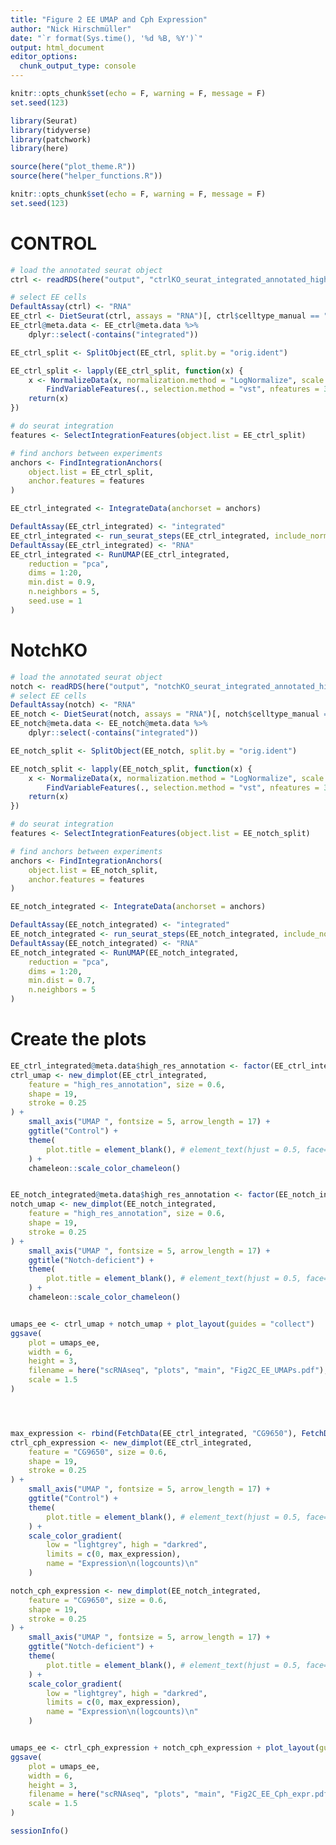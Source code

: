 ```yaml
---
title: "Figure 2 EE UMAP and Cph Expression"
author: "Nick Hirschmüller"
date: "`r format(Sys.time(), '%d %B, %Y')`"
output: html_document
editor_options: 
  chunk_output_type: console
---
```


```r
knitr::opts_chunk$set(echo = F, warning = F, message = F)
set.seed(123)
```


```r
library(Seurat)
library(tidyverse)
library(patchwork)
library(here)

source(here("plot_theme.R"))
source(here("helper_functions.R"))
```


```r
knitr::opts_chunk$set(echo = F, warning = F, message = F)
set.seed(123)
```


###########
# CONTROL #
###########

```r
# load the annotated seurat object
ctrl <- readRDS(here("output", "ctrlKO_seurat_integrated_annotated_high_res.rds"))

# select EE cells
DefaultAssay(ctrl) <- "RNA"
EE_ctrl <- DietSeurat(ctrl, assays = "RNA")[, ctrl$celltype_manual == "EE"]
EE_ctrl@meta.data <- EE_ctrl@meta.data %>%
    dplyr::select(-contains("integrated"))

EE_ctrl_split <- SplitObject(EE_ctrl, split.by = "orig.ident")

EE_ctrl_split <- lapply(EE_ctrl_split, function(x) {
    x <- NormalizeData(x, normalization.method = "LogNormalize", scale.factor = 10000) %>%
        FindVariableFeatures(., selection.method = "vst", nfeatures = 3000)
    return(x)
})

# do seurat integration
features <- SelectIntegrationFeatures(object.list = EE_ctrl_split)

# find anchors between experiments
anchors <- FindIntegrationAnchors(
    object.list = EE_ctrl_split,
    anchor.features = features
)

EE_ctrl_integrated <- IntegrateData(anchorset = anchors)

DefaultAssay(EE_ctrl_integrated) <- "integrated"
EE_ctrl_integrated <- run_seurat_steps(EE_ctrl_integrated, include_norm = F, include_leiden = F, include_louvain = T)
DefaultAssay(EE_ctrl_integrated) <- "RNA"
EE_ctrl_integrated <- RunUMAP(EE_ctrl_integrated,
    reduction = "pca",
    dims = 1:20,
    min.dist = 0.9,
    n.neighbors = 5,
    seed.use = 1
)
```


###########
# NotchKO #
###########

```r
# load the annotated seurat object
notch <- readRDS(here("output", "notchKO_seurat_integrated_annotated_high_res.rds"))
# select EE cells
DefaultAssay(notch) <- "RNA"
EE_notch <- DietSeurat(notch, assays = "RNA")[, notch$celltype_manual == "EE"]
EE_notch@meta.data <- EE_notch@meta.data %>%
    dplyr::select(-contains("integrated"))

EE_notch_split <- SplitObject(EE_notch, split.by = "orig.ident")

EE_notch_split <- lapply(EE_notch_split, function(x) {
    x <- NormalizeData(x, normalization.method = "LogNormalize", scale.factor = 10000) %>%
        FindVariableFeatures(., selection.method = "vst", nfeatures = 3000)
    return(x)
})

# do seurat integration
features <- SelectIntegrationFeatures(object.list = EE_notch_split)

# find anchors between experiments
anchors <- FindIntegrationAnchors(
    object.list = EE_notch_split,
    anchor.features = features
)

EE_notch_integrated <- IntegrateData(anchorset = anchors)

DefaultAssay(EE_notch_integrated) <- "integrated"
EE_notch_integrated <- run_seurat_steps(EE_notch_integrated, include_norm = F, include_leiden = F, include_louvain = T)
DefaultAssay(EE_notch_integrated) <- "RNA"
EE_notch_integrated <- RunUMAP(EE_notch_integrated,
    reduction = "pca",
    dims = 1:20,
    min.dist = 0.7,
    n.neighbors = 5
)
```



# Create the plots

```r
EE_ctrl_integrated@meta.data$high_res_annotation <- factor(EE_ctrl_integrated$high_res_annotation, levels = c("EEP", "AstC-EE", "Tk-EE", "classIII-EE"))
ctrl_umap <- new_dimplot(EE_ctrl_integrated,
    feature = "high_res_annotation", size = 0.6,
    shape = 19,
    stroke = 0.25
) +
    small_axis("UMAP ", fontsize = 5, arrow_length = 17) +
    ggtitle("Control") +
    theme(
        plot.title = element_blank(), # element_text(hjust = 0.5, face="bold", size=11),
    ) +
    chameleon::scale_color_chameleon()


EE_notch_integrated@meta.data$high_res_annotation <- factor(EE_notch_integrated$high_res_annotation, levels = c("EEP", "AstC-EE", "Tk-EE", "classIII-EE"))
notch_umap <- new_dimplot(EE_notch_integrated,
    feature = "high_res_annotation", size = 0.6,
    shape = 19,
    stroke = 0.25
) +
    small_axis("UMAP ", fontsize = 5, arrow_length = 17) +
    ggtitle("Notch-deficient") +
    theme(
        plot.title = element_blank(), # element_text(hjust = 0.5, face="bold", size=11),
    ) +
    chameleon::scale_color_chameleon()


umaps_ee <- ctrl_umap + notch_umap + plot_layout(guides = "collect")
ggsave(
    plot = umaps_ee,
    width = 6,
    height = 3,
    filename = here("scRNAseq", "plots", "main", "Fig2C_EE_UMAPs.pdf"),
    scale = 1.5
)




max_expression <- rbind(FetchData(EE_ctrl_integrated, "CG9650"), FetchData(EE_notch_integrated, "CG9650"))[, 1] %>% max()
ctrl_cph_expression <- new_dimplot(EE_ctrl_integrated,
    feature = "CG9650", size = 0.6,
    shape = 19,
    stroke = 0.25
) +
    small_axis("UMAP ", fontsize = 5, arrow_length = 17) +
    ggtitle("Control") +
    theme(
        plot.title = element_blank(), # element_text(hjust = 0.5, face="bold", size=11),
    ) +
    scale_color_gradient(
        low = "lightgrey", high = "darkred",
        limits = c(0, max_expression),
        name = "Expression\n(logcounts)\n"
    )

notch_cph_expression <- new_dimplot(EE_notch_integrated,
    feature = "CG9650", size = 0.6,
    shape = 19,
    stroke = 0.25
) +
    small_axis("UMAP ", fontsize = 5, arrow_length = 17) +
    ggtitle("Notch-deficient") +
    theme(
        plot.title = element_blank(), # element_text(hjust = 0.5, face="bold", size=11),
    ) +
    scale_color_gradient(
        low = "lightgrey", high = "darkred",
        limits = c(0, max_expression),
        name = "Expression\n(logcounts)\n"
    )


umaps_ee <- ctrl_cph_expression + notch_cph_expression + plot_layout(guides = "collect")
ggsave(
    plot = umaps_ee,
    width = 6,
    height = 3,
    filename = here("scRNAseq", "plots", "main", "Fig2C_EE_Cph_expr.pdf"),
    scale = 1.5
)
```


```r
sessionInfo()
```

